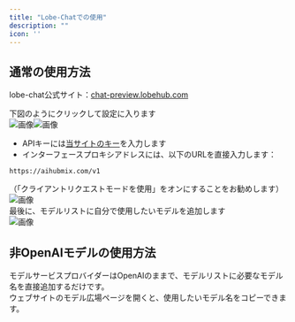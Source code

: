 ```yaml
---
title: "Lobe-Chatでの使用"
description: ""
icon: ''
---
```


## 通常の使用方法

lobe-chat公式サイト：[chat-preview.lobehub.com](https://chat-preview.lobehub.com/?utm_source=aihubmix&utm_medium=website&utm_campaign=references)  

下図のようにクリックして設定に入ります  
![画像](../media/LC1.png)![画像](../media/LC2.png)  
- APIキーには[当サイトのキー](https://aihubmix.com/token)を入力します  
- インターフェースプロキシアドレスには、以下のURLを直接入力します：
``` 
https://aihubmix.com/v1
```
（「クライアントリクエストモードを使用」をオンにすることをお勧めします）  
![画像](../media/LC3.png)  
最後に、モデルリストに自分で使用したいモデルを追加します  
![画像](../media/LC4.png)

## 非OpenAIモデルの使用方法

モデルサービスプロバイダーはOpenAIのままで、モデルリストに必要なモデル名を直接追加するだけです。  
ウェブサイトのモデル広場ページを開くと、使用したいモデル名をコピーできます。